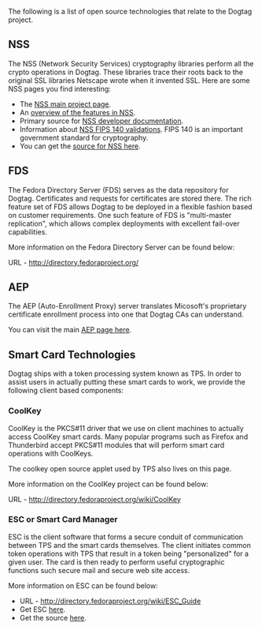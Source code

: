 The following is a list of open source technologies that relate to the Dogtag project.

==NSS==
The NSS (Network Security Services) cryptography libraries perform all the crypto operations in Dogtag. These libraries trace their roots back to the original SSL libraries Netscape wrote when it invented SSL. Here are some NSS pages you find interesting:
* The [http://www.mozilla.org/projects/security/pki/nss/ NSS main project page].
* An [http://www.mozilla.org/projects/security/pki/nss/overview.html overview of the features in NSS].
* Primary source for [http://developer.mozilla.org/en/docs/NSS NSS developer documentation].
* Information about [http://www.mozilla.org/projects/security/pki/nss/fips/ NSS FIPS 140 validations]. FIPS 140 is an important government standard for cryptography.
* You can get the [http://www.mozilla.org/projects/security/pki/src/download.html source for NSS here].

==FDS==
The Fedora Directory Server (FDS) serves as the data repository for Dogtag. Certificates and requests for certificates are stored there.  The rich feature set of FDS allows Dogtag to be deployed in a flexible fashion based on customer requirements. One such feature of FDS is "multi-master replication", which allows complex deployments with excellent fail-over capabilities.

More information on the Fedora Directory Server can be found below:

URL - http://directory.fedoraproject.org/

==AEP==
The AEP (Auto-Enrollment Proxy) server translates Micosoft's proprietary certificate enrollment process into one that Dogtag CAs can understand.

You can visit the main [http://directory.fedoraproject.org/wiki/Windows_Certificate_Auto_Enrollment AEP page here].

== Smart Card Technologies==
Dogtag ships with a token processing system known as TPS.  In order to assist users in actually putting these smart cards to work, we provide the following client based components:
===CoolKey===
CoolKey is the PKCS#11 driver that we use on client machines to actually access CoolKey smart cards. Many popular programs such as Firefox and Thunderbird accept PKCS#11 modules that will perform smart card operations with CoolKeys.

The coolkey open source applet used by TPS also lives on this page.

More information on the CoolKey project can be found below:

URL - http://directory.fedoraproject.org/wiki/CoolKey

===ESC or Smart Card Manager===
ESC is the client software that forms a secure conduit of communication between TPS and the smart cards themselves. The client initiates common token operations with TPS that result in a token being "personalized" for a given user. The card is then ready to perform useful cryptographic functions such secure mail and secure web site access.

More information on ESC can be found below:

*URL - http://directory.fedoraproject.org/wiki/ESC_Guide
*Get ESC  [http://directory.fedoraproject.org/wiki/ESC_Guide#How_to_Get_ESC here].
*Get the source [http://directory.fedoraproject.org/wiki/ESC_Guide#How_to_get_the_source here].